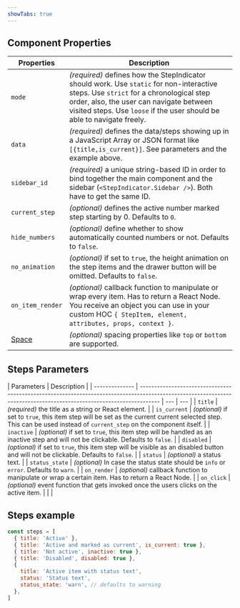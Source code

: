 ```yaml
---
showTabs: true
---
```


## Component Properties

| Properties                                  | Description                                                                                                                                                                                                                                                |
| ------------------------------------------- | ---------------------------------------------------------------------------------------------------------------------------------------------------------------------------------------------------------------------------------------------------------- |
| `mode`                                      | _(required)_ defines how the StepIndicator should work. Use `static` for non-interactive steps. Use `strict` for a chronological step order, also, the user can navigate between visited steps. Use `loose` if the user should be able to navigate freely. |
| `data`                                      | _(required)_ defines the data/steps showing up in a JavaScript Array or JSON format like `[{title,is_current}]`. See parameters and the example above.                                                                                                     |
| `sidebar_id`                                | _(required)_ a unique string-based ID in order to bind together the main component and the sidebar (`<StepIndicator.Sidebar />`). Both have to get the same ID.                                                                                            |
| `current_step`                              | _(optional)_ defines the active number marked step starting by 0. Defaults to `0`.                                                                                                                                                                         |
| `hide_numbers`                              | _(optional)_ define whether to show automatically counted numbers or not. Defaults to `false`.                                                                                                                                                             |
| `no_animation`                              | _(optional)_ if set to `true`, the height animation on the step items and the drawer button will be omitted. Defaults to `false`.                                                                                                                          |
| `on_item_render`                            | _(optional)_ callback function to manipulate or wrap every item. Has to return a React Node. You receive an object you can use in your custom HOC `{ StepItem, element, attributes, props, context }`.                                                     |
| [Space](/uilib/components/space/properties) | _(optional)_ spacing properties like `top` or `bottom` are supported.                                                                                                                                                                                      |

## Steps Parameters

| Parameters     | Description                                                                                                                                                         |
| -------------- | ------------------------------------------------------------------------------------------------------------------------------------------------------------------- | --- | --- |
| `title`        | _(required)_ the title as a string or React element.                                                                                                                |
| `is_current`   | _(optional)_ if set to `true`, this item step will be set as the current current selected step. This can be used instead of `current_step` on the component itself. |
| `inactive`     | _(optional)_ if set to `true`, this item step will be handled as an inactive step and will not be clickable. Defaults to `false`.                                   |
| `disabled`     | _(optional)_ if set to `true`, this item step will be visible as an disabled button and will not be clickable. Defaults to `false`.                                 |
| `status`       | _(optional)_ a status text.                                                                                                                                         |
| `status_state` | _(optional)_ In case the status state should be `info` or `error`. Defaults to `warn`.                                                                              |
| `on_render`    | _(optional)_ callback function to manipulate or wrap a certain item. Has to return a React Node.                                                                    |
| `on_click`     | _(optional)_ event function that gets invoked once the users clicks on the active item.                                                                             |     |     |

## Steps example

```js
const steps = [
  { title: 'Active' },
  { title: 'Active and marked as current', is_current: true },
  { title: 'Not active', inactive: true },
  { title: 'Disabled', disabled: true },
  {
    title: 'Active item with status text',
    status: 'Status text',
    status_state: 'warn', // defaults to warning
  },
]
```
